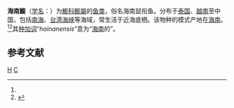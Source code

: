 {{Speciesbox 
| taxon = Callionymus hainanensis
| authority = [[李思忠_(鱼类学家)|Li]], 1966<ref name='id8098'>{{cite web| url =http://www.bioinfo.cn/db05/BjdwSpecies.php?action=view&id=8098| title =海南䲗| work =中国动物物种编目数据库| publisher =中国科学院微生物研究所| author =中国科学院动物研究所| accessdate =2009-04-16| deadurl =yes| archiveurl =https://web.archive.org/web/20160305002350/http://www.bioinfo.cn/db05/BjdwSpecies.php?action=view&id=8098| archivedate =2016-03-05}}</ref>
}}

'''海南䲗'''（[[学名|学名]]：{{lang|la|''Callionymus hainanensis''}}）为[[䲗科|䲗科]][[䲗屬|䲗屬]]的[[鱼类|鱼类]]，俗名海南鼠衔鱼。分布于[[泰国|泰国]]、[[越南|越南]]至中国，包括[[南海|南海]]、[[台湾海峡|台湾海峡]]等海域，常生活于近海底栖。该物种的模式产地在[[海南|海南]]。<ref name='id8098'/><ref  name=fishbase>{{FishBase species | genus = Callionymus | species = hainanensis | month = 12| year = 2011}}</ref>其[[种加词|种加词]]“''hainanensis''”意为“[[海南|海南]]的”。

== 参考文献 ==
{{reflist}}

{{Taxonbar}}

[[Category:䲗屬|H]]
[[Category:1966年描述的魚類|C]]